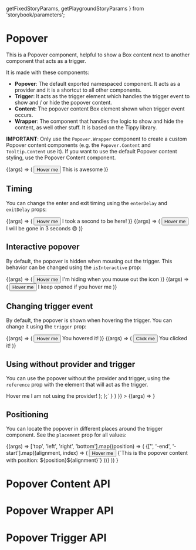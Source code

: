   getFixedStoryParams,
  getPlaygroundStoryParams
} from 'storybook/parameters';

<Meta title="Components/Popover" component={PopoverContent} />

# Popover

This is a Popover component, helpful to show a Box content next to another component that acts as a trigger.

It is made with these components:

- **Popover**: The default exported namespaced component. It acts as a provider and it is a shortcut to all other components.
- **Trigger**: It acts as the trigger element which handles the trigger event to show and / or hide the popover content.
- **Content**: The popover content Box element shown when trigger event occurs.
- **Wrapper**: The component that handles the logic to show and hide the content, as well other stuff. It is based on the Tippy library.

**IMPORTANT**: Only use the `Popover.Wrapper` component to create a custom Popover content components (e.g. the `Popover.Content` and `Tooltip.Content` use it). If you want to use the default Popover content styling, use the Popover Content component.

<Story name="playground" args={{}} parameters={getPlaygroundStoryParams()}>
  {(args) => (
    <Popover>
      <Popover.Trigger>
        <Button>Hover me</Button>
      </Popover.Trigger>
      <Popover.Content {...args}>This is awesome</Popover.Content>
    </Popover>
  )}
</Story>

## Timing

You can change the enter and exit timing using the `enterDelay` and `exitDelay` props:

<Canvas>
  <Story name="enter timing" parameters={getFixedStoryParams()}>
    {(args) => (
      <Popover>
        <Popover.Trigger>
          <Button>Hover me</Button>
        </Popover.Trigger>
        <Popover.Content enterDelay={1000}>
          I took a second to be here!
        </Popover.Content>
      </Popover>
    )}
  </Story>
  <Story name="exit timing" parameters={getFixedStoryParams()}>
    {(args) => (
      <Popover>
        <Popover.Trigger ml="150px">
          <Button>Hover me</Button>
        </Popover.Trigger>
        <Popover.Content exitDelay={3000}>
          I will be gone in 3 seconds 😄
        </Popover.Content>
      </Popover>
    )}
  </Story>
</Canvas>

## Interactive popover

By default, the popover is hidden when mousing out the trigger. This behavior can be changed using the `isInteractive` prop:

<Canvas>
  <Story name="not interactive" parameters={getFixedStoryParams()}>
    {(args) => (
      <Popover>
        <Popover.Trigger>
          <Button>Hover me</Button>
        </Popover.Trigger>
        <Popover.Content isInteractive={false}>
          I'm hiding when you mouse out the icon
        </Popover.Content>
      </Popover>
    )}
  </Story>
  <Story name="interactive" parameters={getFixedStoryParams()}>
    {(args) => (
      <Popover>
        <Popover.Trigger ml="150px">
          <Button>Hover me</Button>
        </Popover.Trigger>
        <Popover.Content isInteractive={true}>
          I keep opened if you hover me
        </Popover.Content>
      </Popover>
    )}
  </Story>
</Canvas>

## Changing trigger event

By default, the popover is shown when hovering the trigger. You can change it using the `trigger` prop:

<Canvas>
  <Story name="on hover" parameters={getFixedStoryParams()}>
    {(args) => (
      <Popover>
        <Popover.Trigger width="fit-content">
          <Button>Hover me</Button>
        </Popover.Trigger>
        <Popover.Content trigger="mouseenter focus">
          You hovered it!
        </Popover.Content>
      </Popover>
    )}
  </Story>
  <Story name="on click" parameters={getFixedStoryParams()}>
    {(args) => (
      <Popover>
        <Popover.Trigger ml="150px" width="fit-content">
          <Button>Click me</Button>
        </Popover.Trigger>
        <Popover.Content trigger="click">You clicked it!</Popover.Content>
      </Popover>
    )}
  </Story>
</Canvas>

## Using without provider and trigger

You can use the popover without the provider and trigger, using the `reference` prop with the element that will act as the trigger.

<Canvas>
  <Story
    name="without provider"
    parameters={{
      ...getFixedStoryParams(),
      docs: {
        source: {
          code: `
  const ref = React.useRef(null);
  return (
      <Box ref={ref}>Hover me</Box>
      <Popover.Content reference={ref}>
        I am not using the provider!
      </Popover.Content>
  );
};`
        }
      }
    }}
  >
    {(args) => <PopoverWithoutProvider />}
  </Story>
</Canvas>

## Positioning

You can locate the popover in different places around the trigger component. See the `placement` prop for all values:

<Canvas>
  <Story name="positioning" parameters={getFixedStoryParams()}>
    {(args) =>
      ['top', 'left', 'right', 'bottom'].map((position) => (
        <Box key={`${position}-div`} py={5} flexWrap="wrap">
          {['', '-end', '-start'].map((alignment, index) => (
            <Popover key={`${position}${alignment}`}>
              <Popover.Trigger mx="100px" my="150px">
                <Button>Hover me</Button>
              </Popover.Trigger>
              <Popover.Content
                isVisible={true}
                placement={`${position}${alignment}`}
                height="150px"
                width="150px"
              >
                {`This is the popover content with position: ${position}${alignment}`}
              </Popover.Content>
            </Popover>
          ))}
        </Box>
      ))
    }
  </Story>
</Canvas>

# Popover Content API

<ArgsTable of={PopoverContent} />

# Popover Wrapper API

<ArgsTable of={PopoverWrapper} />

# Popover Trigger API

<ArgsTable of={PopoverTrigger} />
